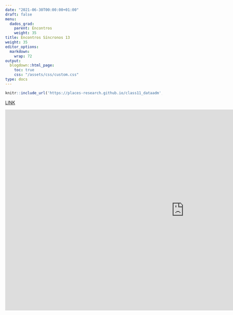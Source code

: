 ```yaml
---
date: "2021-06-30T00:00:00+01:00"
draft: false
menu:
  dados_grad:
    parent: Encontros
    weight: 35
title: Encontros Síncronos 13
weight: 35
editor_options: 
  markdown: 
    wrap: 72
output: 
  blogdown::html_page:
    toc: true
    css: "/assets/css/custom.css"
type: docs
---
```



```r
knitr::include_url('https://places-research.github.io/class11_dataadm', height = "400px")
```

[LINK](https://places-research.github.io/class11_dataadm)

<iframe width="1147" height="645" src="https://www.youtube.com/embed/wem6mp912QE" title="YouTube video player" frameborder="0" allow="accelerometer; autoplay; clipboard-write; encrypted-media; gyroscope; picture-in-picture" allowfullscreen></iframe>
